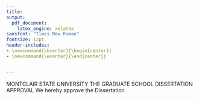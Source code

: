 ```yaml
---
title: 
output:
  pdf_document:
    latex_engine: xelatex
sansfont: "Times New Roman"
fontsize: 12pt
header-includes:
- \newcommand{\bcenter}{\begin{center}}
- \newcommand{\ecenter}{\end{center}}


---
```

\doublespacing
\bcenter
MONTCLAIR STATE UNIVERSITY 
THE GRADUATE SCHOOL 
DISSERTATION APPROVAL 
We hereby approve the Dissertation 
\ecenter

